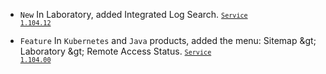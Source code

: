 - <code class="New">New</code> In <span class="uitext">Laboratory</span>, added <span class="uitext">Integrated Log Search</span>. <code class='changelog-service'><a href="../release-notes/service/service-1_104_x"><code class='changelog-service'>Service 1.104.12</code></a></code>

- <code class="Feature">Feature</code> In <code>Kubernetes</code> and <code>Java</code> products, added the menu: <span class="uitext">Sitemap</span>  &amp;gt; <span class="uitext">Laboratory</span> &amp;gt; <span class="uitext">Remote Access Status</span>. <code class='changelog-service'><a href="../release-notes/service/service-1_104_x"><code class='changelog-service'>Service 1.104.00</code></a></code>
